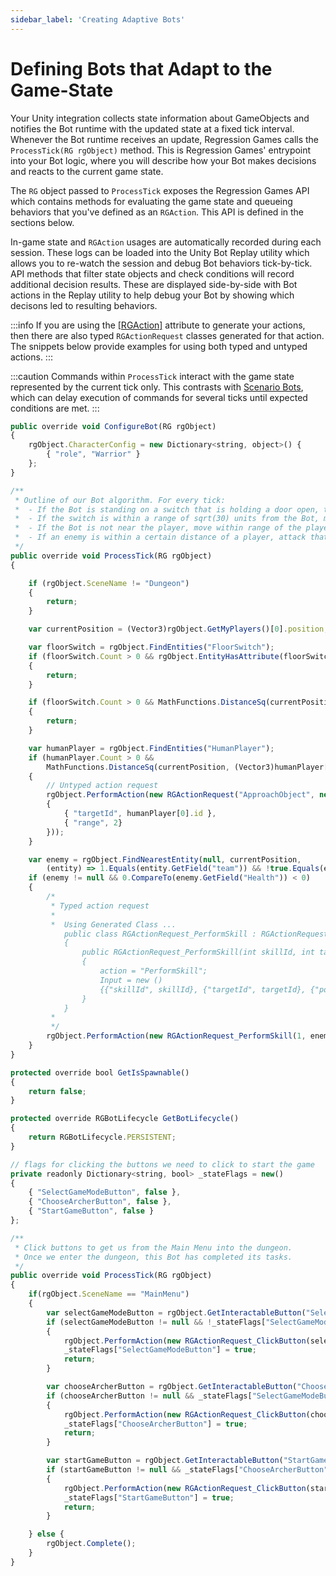 ```yaml
---
sidebar_label: 'Creating Adaptive Bots'
---
```



# Defining Bots that Adapt to the Game-State

Your Unity integration collects state information about GameObjects and notifies the Bot runtime with the updated state at a fixed tick interval.
Whenever the Bot runtime receives an update, Regression Games calls the `ProcessTick(RG rgObject)` method.
This is Regression Games' entrypoint into your Bot logic, where you will describe how your Bot makes decisions and reacts to the current game state.

The `RG` object passed to `ProcessTick` exposes the Regression Games API which contains methods for evaluating the game state and queueing behaviors that you've defined as an `RGAction`.
This API is defined in the sections below.

In-game state and `RGAction` usages are automatically recorded during each session. 
These logs can be loaded into the Unity Bot Replay utility which allows you to re-watch the session and debug Bot behaviors tick-by-tick. 
API methods that filter state objects and check conditions will record additional decision results. 
These are displayed side-by-side with Bot actions in the Replay utility to help debug your Bot by showing which decisons led to resulting behaviors.  

:::info
If you are using the [[RGAction]](../../integrating-with-unity/defining-actions) attribute to generate your actions, then there are also typed `RGActionRequest` classes generated for that action.  The snippets below provide examples for using both typed and untyped actions.
:::

:::caution
Commands within `ProcessTick` interact with the game state represented by the current tick only.
This contrasts with [Scenario Bots](./scenario-testing), which can delay execution of commands for several ticks until expected conditions are met.
:::

<Tabs>
<TabItem value="runTurn_coopBot" label="Follow and support a human player as an NPC" default>

```javascript
public override void ConfigureBot(RG rgObject)
{
    rgObject.CharacterConfig = new Dictionary<string, object>() {
        { "role", "Warrior" }
    };
}

/**
 * Outline of our Bot algorithm. For every tick:
 *  - If the Bot is standing on a switch that is holding a door open, then do nothing
 *  - If the switch is within a range of sqrt(30) units from the Bot, move onto the switch
 *  - If the Bot is not near the player, move within range of the player
 *  - If an enemy is within a certain distance of a player, attack that enemy
 */
public override void ProcessTick(RG rgObject)
{

    if (rgObject.SceneName != "Dungeon")
    {
        return;
    }

    var currentPosition = (Vector3)rgObject.GetMyPlayers()[0].position;

    var floorSwitch = rgObject.FindEntities("FloorSwitch");
    if (floorSwitch.Count > 0 && rgObject.EntityHasAttribute(floorSwitch[0], "isOn", true))
    {
        return;
    }

    if (floorSwitch.Count > 0 && MathFunctions.DistanceSq(currentPosition, (Vector3)floorSwitch[0].position) < 30)
    {
        return;
    }

    var humanPlayer = rgObject.FindEntities("HumanPlayer");
    if (humanPlayer.Count > 0 &&
        MathFunctions.DistanceSq(currentPosition, (Vector3)humanPlayer[0].position) > 10)
    {
        // Untyped action request
        rgObject.PerformAction(new RGActionRequest("ApproachObject", new Dictionary<string, object>()
        {
            { "targetId", humanPlayer[0].id },
            { "range", 2}
        }));
    }

    var enemy = rgObject.FindNearestEntity(null, currentPosition,
        (entity) => 1.Equals(entity.GetField("team")) && !true.Equals(entity.GetField("broken")));
    if (enemy != null && 0.CompareTo(enemy.GetField("Health")) < 0)
    {
        /*
         * Typed action request
         *
         *  Using Generated Class ...
            public class RGActionRequest_PerformSkill : RGActionRequest
            {
                public RGActionRequest_PerformSkill(int skillId, int targetId, Vector3 position)
                {
                    action = "PerformSkill";
                    Input = new ()
                    {{"skillId", skillId}, {"targetId", targetId}, {"position", position}, };
                }
            } 
         *
         */
        rgObject.PerformAction(new RGActionRequest_PerformSkill(1, enemy.id, enemy.position));
    }
}
```
</TabItem>

<TabItem value="runTurn_menuBot" label="Click buttons to start the game">

```javascript
protected override bool GetIsSpawnable()
{
    return false;
}

protected override RGBotLifecycle GetBotLifecycle()
{
    return RGBotLifecycle.PERSISTENT;
}

// flags for clicking the buttons we need to click to start the game
private readonly Dictionary<string, bool> _stateFlags = new()
{
    { "SelectGameModeButton", false },
    { "ChooseArcherButton", false },
    { "StartGameButton", false }
};

/** 
 * Click buttons to get us from the Main Menu into the dungeon.
 * Once we enter the dungeon, this Bot has completed its tasks.
 */
public override void ProcessTick(RG rgObject)
{
    if(rgObject.SceneName == "MainMenu")
    {
        var selectGameModeButton = rgObject.GetInteractableButton("SelectGameModeButton");
        if (selectGameModeButton != null && !_stateFlags["SelectGameModeButton"])
        {
            rgObject.PerformAction(new RGActionRequest_ClickButton(selectGameModeButton.id) );
            _stateFlags["SelectGameModeButton"] = true;
            return;
        }

        var chooseArcherButton = rgObject.GetInteractableButton("ChooseArcherButton");
        if (chooseArcherButton != null && _stateFlags["SelectGameModeButton"] && !_stateFlags["ChooseArcherButton"])
        {
            rgObject.PerformAction(new RGActionRequest_ClickButton(chooseArcherButton.id));
            _stateFlags["ChooseArcherButton"] = true;
            return;
        }

        var startGameButton = rgObject.GetInteractableButton("StartGameButton");
        if (startGameButton != null && _stateFlags["ChooseArcherButton"] && !_stateFlags["StartGameButton"])
        {
            rgObject.PerformAction(new RGActionRequest_ClickButton(startGameButton.id));
            _stateFlags["StartGameButton"] = true;
            return;
        }

    } else {
        rgObject.Complete();
    }
}
```

</TabItem>
</Tabs>


